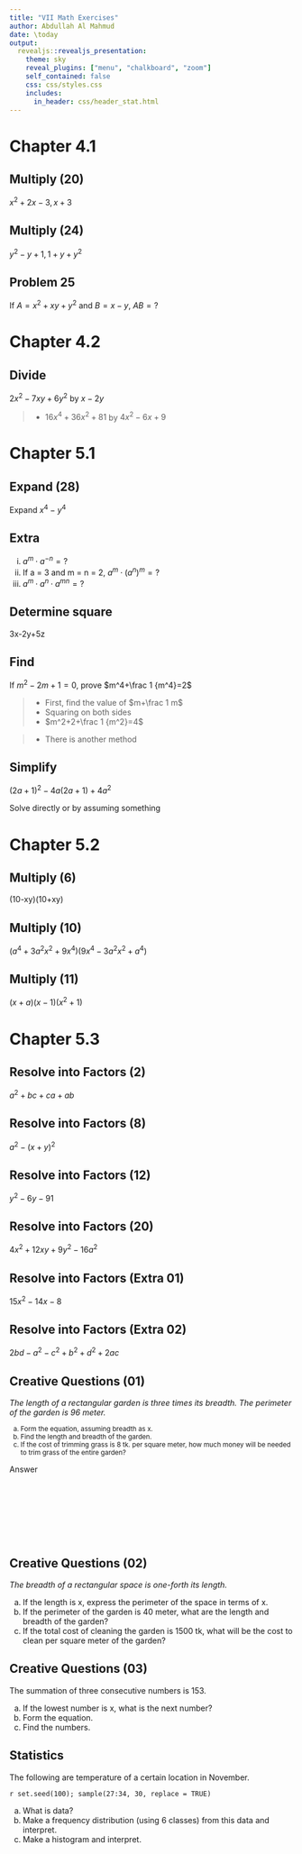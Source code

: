 ---
title: "VII Math Exercises"
author: Abdullah Al Mahmud
date: \today
output: 
  revealjs::revealjs_presentation:
    theme: sky
    reveal_plugins: ["menu", "chalkboard", "zoom"]
    self_contained: false
    css: css/styles.css
    includes:
      in_header: css/header_stat.html
---

# Chapter 4.1

## Multiply (20)

$x^2+2x-3, x+3$

## Multiply (24)

$y^2-y+1, 1+y+y^2$

## Problem 25

If $A=x^2+xy+y^2$ and $B=x-y$, $AB=?$

# Chapter 4.2

## Divide

$2x^2-7xy+6y^2$ by $x-2y$

> - $16x^4+36x^2+81$ by $4x^2-6x+9$


# Chapter 5.1

## Expand (28)

Expand $x^4-y^4$

## Extra

i. $a^m \cdot a^{-n}=?$
ii. If a = 3 and m = n = 2, $a^m \cdot (a^n)^m=?$
iii. $a^m \cdot a^n \cdot a^{mn}=?$

## Determine square
3x-2y+5z

## Find

If $m^2-2m+1=0$, prove $m^4+\frac 1 {m^4}=2$

> - First, find the value of $m+\frac 1 m$
> - Squaring on both sides
> - $m^2+2+\frac 1 {m^2}=4$

> - There is another method

## Simplify

$(2a+1)^2-4a(2a+1)+4a^2$

Solve directly or by assuming something

# Chapter 5.2

## Multiply (6)

(10-xy)(10+xy)

## Multiply (10)

$(a^4+3a^2x^2+9x^4)(9x^4-3a^2x^2+a^4)$

## Multiply (11)

$(x+a)(x-1)(x^2+1)$

# Chapter 5.3

## Resolve into Factors (2)

$a^2+bc+ca+ab$

## Resolve into Factors (8)

$a^2-(x+y)^2$

## Resolve into Factors (12)

$y^2-6y-91$

## Resolve into Factors (20)

$4x^2+12xy+9y^2-16a^2$

## Resolve into Factors (Extra 01)

$15x^2-14x-8$

## Resolve into Factors (Extra 02)

$2bd-a^2-c^2+b^2+d^2+2ac$

## Creative Questions (01)

*The length of a rectangular garden is three times its breadth. The perimeter of the garden is 96 meter.*

<small>

a. Form the equation, assuming breadth as x.
b. Find the length and breadth of the garden. 
c. If the cost of trimming grass is 8 tk. per square meter, how much money will be needed to trim grass of the entire garden? 

</small>

<div onclick="klikaj('cq1')"><span>Answer</span></div>
<div id="cq1" style="visibility: hidden">
> - 1. $2(3x+x)=96$
> - 2. $8x=96 \therefore x = \frac {96} 8 =$ `r 96/8` = (breadth)
> - 3. Area = `r 12*36`, Cost = `r 12*36*8` tk. 
</div>
<script>
function klikaj(i) {
    document.getElementById(i).style.visibility='visible';
}
</script>

## Creative Questions (02)

*The breadth of a rectangular space is one-forth its length.*

a. If the length is x, express the perimeter of the space in terms of x.
b. If the perimeter of the garden is 40 meter, what are the length and breadth of the garden?
c. If the total cost of cleaning the garden is 1500 tk, what will be the cost to clean per square meter of the garden? 


## Creative Questions (03)

The summation of three consecutive numbers is 153. 

a. If the lowest number is x, what is the next number?
b. Form the equation. 
c. Find the numbers. 

## Statistics

The following are temperature of a certain location in November. 


`r set.seed(100); sample(27:34, 30, replace = TRUE)`

a. What is data?
b. Make a frequency distribution (using 6 classes) from this data and interpret.
c. Make a histogram and interpret. 


